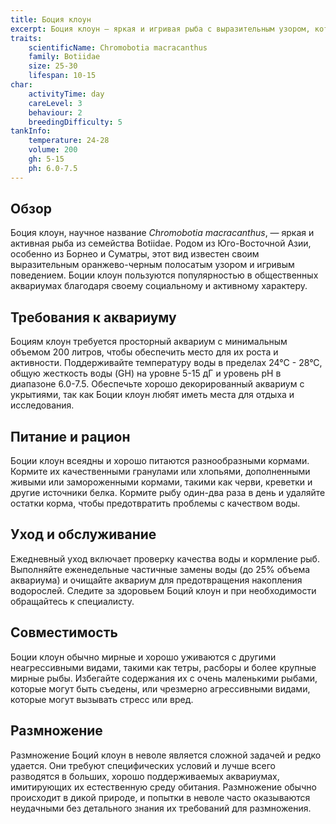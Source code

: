 ```yaml
---
title: Боция клоун
excerpt: Боция клоун — яркая и игривая рыба с выразительным узором, которая станет украшением любого аквариума благодаря своему активному поведению.
traits:
    scientificName: Chromobotia macracanthus
    family: Botiidae
    size: 25-30
    lifespan: 10-15
char:
    activityTime: day
    careLevel: 3
    behaviour: 2
    breedingDifficulty: 5
tankInfo:
    temperature: 24-28
    volume: 200
    gh: 5-15
    ph: 6.0-7.5
---
```


## Обзор
Боция клоун, научное название *Chromobotia macracanthus*, — яркая и активная рыба из семейства Botiidae. Родом из Юго-Восточной Азии, особенно из Борнео и Суматры, этот вид известен своим выразительным оранжево-черным полосатым узором и игривым поведением. Боции клоун пользуются популярностью в общественных аквариумах благодаря своему социальному и активному характеру.

## Требования к аквариуму
Боциям клоун требуется просторный аквариум с минимальным объемом 200 литров, чтобы обеспечить место для их роста и активности. Поддерживайте температуру воды в пределах 24°C - 28°C, общую жесткость воды (GH) на уровне 5-15 дГ и уровень pH в диапазоне 6.0-7.5. Обеспечьте хорошо декорированный аквариум с укрытиями, так как Боции клоун любят иметь места для отдыха и исследования.

## Питание и рацион
Боции клоун всеядны и хорошо питаются разнообразными кормами. Кормите их качественными гранулами или хлопьями, дополненными живыми или замороженными кормами, такими как черви, креветки и другие источники белка. Кормите рыбу один-два раза в день и удаляйте остатки корма, чтобы предотвратить проблемы с качеством воды.

## Уход и обслуживание
Ежедневный уход включает проверку качества воды и кормление рыб. Выполняйте еженедельные частичные замены воды (до 25% объема аквариума) и очищайте аквариум для предотвращения накопления водорослей. Следите за здоровьем Боций клоун и при необходимости обращайтесь к специалисту.

## Совместимость
Боции клоун обычно мирные и хорошо уживаются с другими неагрессивными видами, такими как тетры, расборы и более крупные мирные рыбы. Избегайте содержания их с очень маленькими рыбами, которые могут быть съедены, или чрезмерно агрессивными видами, которые могут вызывать стресс или вред.

## Размножение
Размножение Боций клоун в неволе является сложной задачей и редко удается. Они требуют специфических условий и лучше всего разводятся в больших, хорошо поддерживаемых аквариумах, имитирующих их естественную среду обитания. Размножение обычно происходит в дикой природе, и попытки в неволе часто оказываются неудачными без детального знания их требований для размножения.
